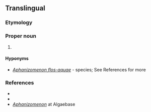 ==Translingual==
{{rfi|mul}}

===Etymology===
{{rfe|mul}}

===Proper noun===
{{taxoninfl|i=1|g=n}}

# {{taxon|genus|family|{{taxlink|Aphanizomenonaceae|family|ver=190914}}|[[cyanobacteria]] that inhabit [[freshwater]] lakes and can cause [[choking bloom]]s}}

====Hyponyms====
* {{sense|genus}} ''[[Aphanizomenon flos-aquae]]'' - species; See References for more

===References===
* {{pedia|i=1}}
* {{specieslite|Anabaenoideae}}
* [http://www.algaebase.org/browse/taxonomy/?id=6816 ''Aphanizomenon''] at Algaebase